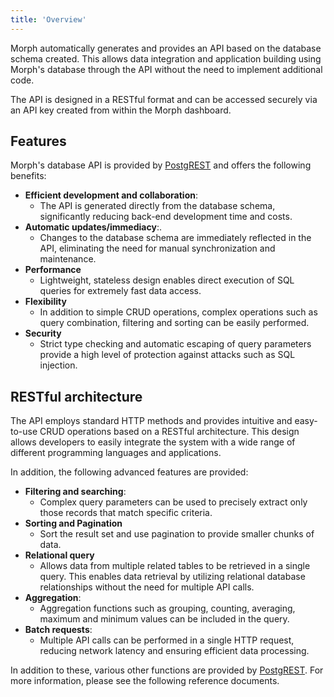 ```yaml
---
title: 'Overview'
---
```


Morph automatically generates and provides an API based on the database schema created. This allows data integration and application building using Morph's database through the API without the need to implement additional code.

The API is designed in a RESTful format and can be accessed securely via an API key created from within the Morph dashboard.

## Features

Morph's database API is provided by [PostgREST](https://postgrest.org/) and offers the following benefits:

- **Efficient development and collaboration**:
    - The API is generated directly from the database schema, significantly reducing back-end development time and costs.
- **Automatic updates/immediacy**:.
    - Changes to the database schema are immediately reflected in the API, eliminating the need for manual synchronization and maintenance.
- **Performance**
    - Lightweight, stateless design enables direct execution of SQL queries for extremely fast data access.
- **Flexibility**
    - In addition to simple CRUD operations, complex operations such as query combination, filtering and sorting can be easily performed.
- **Security**
    - Strict type checking and automatic escaping of query parameters provide a high level of protection against attacks such as SQL injection.

## RESTful architecture

The API employs standard HTTP methods and provides intuitive and easy-to-use CRUD operations based on a RESTful architecture. This design allows developers to easily integrate the system with a wide range of different programming languages and applications.

In addition, the following advanced features are provided:

- **Filtering and searching**:
    - Complex query parameters can be used to precisely extract only those records that match specific criteria.
- **Sorting and Pagination**
    - Sort the result set and use pagination to provide smaller chunks of data.
- **Relational query**
    - Allows data from multiple related tables to be retrieved in a single query. This enables data retrieval by utilizing relational database relationships without the need for multiple API calls.
- **Aggregation**:
    - Aggregation functions such as grouping, counting, averaging, maximum and minimum values can be included in the query.
- **Batch requests**:
    - Multiple API calls can be performed in a single HTTP request, reducing network latency and ensuring efficient data processing.

In addition to these, various other functions are provided by [PostgREST](https://postgrest.org/). For more information, please see the following reference documents.